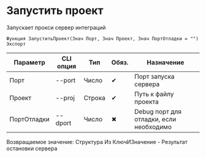 ﻿---
sidebar_position: 2
description: Запустить проект и другие функции для работы с Melezh в Открытом пакете интеграций - бесплатной open-source библиотеке интеграций для 1С:Предприятие 8, OneScript и CLI
keywords: [1C, 1С, 1С:Предприятие, 1С:Предприятие 8.3, API, Интеграция, Сервисы, Обмен, OneScript, CLI]
---


# Запустить проект
 Запускает прокси сервер интеграций



`Функция ЗапуститьПроект(Знач Порт, Знач Проект, Знач ПортОтладки = "") Экспорт`

  | Параметр | CLI опция | Тип | Обяз. | Назначение |
  |-|-|-|-|-|
  | Порт | --port | Число | &#x2714; | Порт запуска сервера |
  | Проект | --proj | Строка | &#x2714; | Путь к файлу проекта |
  | ПортОтладки | --dport | Число | &#x2716; | Debug порт для отладки, если необходимо |

  
  Возвращаемое значение:   Структура Из КлючИЗначение - Результат остановки сервера

<br/>



    



